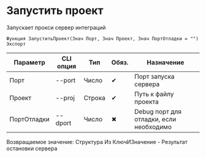 ﻿---
sidebar_position: 2
description: Запустить проект и другие функции для работы с Melezh в Открытом пакете интеграций - бесплатной open-source библиотеке интеграций для 1С:Предприятие 8, OneScript и CLI
keywords: [1C, 1С, 1С:Предприятие, 1С:Предприятие 8.3, API, Интеграция, Сервисы, Обмен, OneScript, CLI]
---


# Запустить проект
 Запускает прокси сервер интеграций



`Функция ЗапуститьПроект(Знач Порт, Знач Проект, Знач ПортОтладки = "") Экспорт`

  | Параметр | CLI опция | Тип | Обяз. | Назначение |
  |-|-|-|-|-|
  | Порт | --port | Число | &#x2714; | Порт запуска сервера |
  | Проект | --proj | Строка | &#x2714; | Путь к файлу проекта |
  | ПортОтладки | --dport | Число | &#x2716; | Debug порт для отладки, если необходимо |

  
  Возвращаемое значение:   Структура Из КлючИЗначение - Результат остановки сервера

<br/>



    



